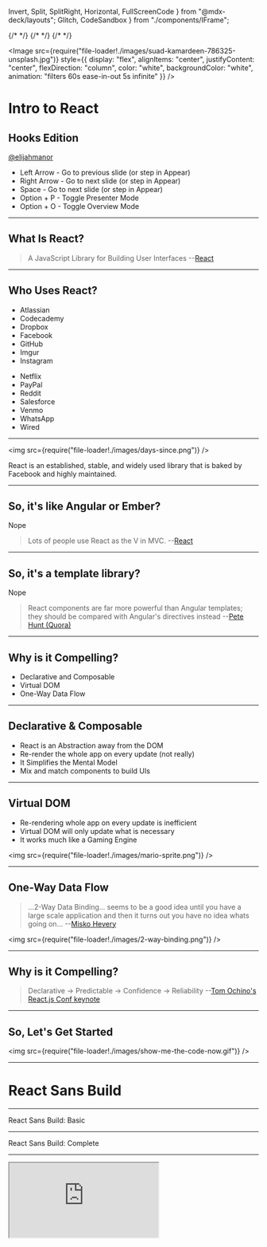   Invert,
  Split,
  SplitRight,
  Horizontal,
  FullScreenCode
} from "@mdx-deck/layouts";
  Glitch,
  CodeSandbox
} from "./components/IFrame";


<!-- TODO: Add path to an image for twitter:card and og -->

<Head>
  <title>Intro to React: Hooks Edition</title>
  {/* <meta name="twitter:card" content="summary_large_image" /> */}
  <meta name="twitter:site" content="@elijahmanor" />
  <meta
    name="twitter:title"
    content="Intro to React: Hooks Edition"
  />
  <meta
    name="twitter:description"
    content="A slide deck introducing React and Hooks"
  />
  {/* <meta
    name="twitter:image"
    content="https://example.com/card.png"
  /> */}
  <meta
    property="og:url"
    content="https://elijahmanor.com/react-intro-hooks"
  />
  <meta
    property="og:title"
    content="Intro to React: Hooks Edition"
  />
  <meta
    property="og:description"
    content="A slide deck introducing React and Hooks"
  />
  {/* <meta
    property="og:image"
    content="http://graphics8.nytimes.com/images/2011/12/08/technology/bits-newtwitter/bits-newtwitter-tmagArticle.jpg"
  /> */}
</Head>

<Image
  src={require("file-loader!./images/suad-kamardeen-786325-unsplash.jpg")}
  style={{
    display: "flex",
    alignItems: "center",
    justifyContent: "center",
    flexDirection: "column",
    color: "white",
    backgroundColor: "white",
    animation: "filters 60s ease-in-out 5s infinite"
  }}
/>

<div
  style={{
    position: "fixed",
    top: "50%",
    left: "50%",
    transform: "translate(-50%, -50%)",
    width: "90vw"
  }}
>
  <h1
    style={{
      color: "black",
      webkitTextStrokeWidth: "3px",
      webkitTextStrokeColor: "white",
      fontSize: "5rem",
      margin: "1rem 0 1rem 0"
    }}
  >
    Intro to React
  </h1>
  <h2
    style={{
      color: "black",
      webkitTextStrokeWidth: "3px",
      webkitTextStrokeColor: "white",
      fontSize: "3rem",
      margin: "1rem 0 1rem 0"
    }}
  >
    Hooks Edition
  </h2>
  <a
    href="https://twitter.com/elijahmanor"
    style={{
      fontFamily: "monospace",
      fontSize: "4rem",
      color: "black",
      textDecoration: "none",
      webkitTextStrokeWidth: "2px",
      webkitTextStrokeColor: "white"
    }}
  >
    @elijahmanor
  </a>
</div>

<Notes>
  <ul>
    <li>
      Left Arrow - Go to previous slide (or step in Appear)
    </li>
    <li>
      Right Arrow - Go to next slide (or step in Appear)
    </li>
    <li>Space - Go to next slide (or step in Appear)</li>
    <li>Option + P - Toggle Presenter Mode</li>
    <li>Option + O - Toggle Overview Mode</li>
  </ul>
</Notes>

---

## What Is React?

> A JavaScript Library for Building User Interfaces --[React](https://facebook.github.io/react/)

---

## Who Uses React?

<Split>

<ul>
  <li>Atlassian</li>
  <li>Codecademy</li>
  <li>Dropbox</li>
  <li>Facebook</li>
  <li>GitHub</li>
  <li>Imgur</li>
  <li>Instagram</li>
</ul>

<ul>
  <li>Netflix</li>
  <li>PayPal</li>
  <li>Reddit</li>
  <li>Salesforce</li>
  <li>Venmo</li>
  <li>WhatsApp</li>
  <li>Wired</li>
</ul>

</Split>

<!-- Add your own entry to [Facebook's Sites Using React Wiki](https://github.com/facebook/react/wiki/Sites-Using-React) -->

---

<img src={require("file-loader!./images/days-since.png")} />

React is an established, stable, and widely used library that is baked by Facebook and highly maintained.

---

## So, it's like Angular or Ember?

Nope

> Lots of people use React as the V in MVC. --[React](https://facebook.github.io/react/)

---

## So, it's a template library?

Nope

> React components are far more powerful than Angular templates; they should be compared with Angular's directives instead --[Pete Hunt (Quora)](http://www.quora.com/Pete-Hunt/Posts/Facebooks-React-vs-AngularJS-A-Closer-Look)

---

## Why is it Compelling?

- Declarative and Composable
- Virtual DOM
- One-Way Data Flow

---

## Declarative & Composable

- React is an Abstraction away from the DOM
- Re-render the whole app on every update (not really)
- It Simplifies the Mental Model
- Mix and match components to build UIs

---

## Virtual DOM

- Re-rendering whole app on every update is inefficient
- Virtual DOM will only update what is necessary
- It works much like a Gaming Engine

<img
  src={require("file-loader!./images/mario-sprite.png")}
/>

---

## One-Way Data Flow

<Split>

> ...2-Way Data Binding... seems to be a good idea until you have a large scale application and then it turns out you have no idea whats going on... --[Misko Hevery](https://www.youtube.com/watch?v=uD6Okha_Yj0#t=1785)

<img
  src={require("file-loader!./images/2-way-binding.png")}
/>

</Split>

---

## Why is it Compelling?

> Declarative → Predictable → Confidence → Reliability --[Tom Ochino's React.js Conf keynote](https://www.youtube.com/watch?v=KVZ-P-ZI6W4#t=868)

---

## So, Let's Get Started

<img
  src={require("file-loader!./images/show-me-the-code-now.gif")}
/>

---

# React Sans Build

---

<Glitch
  id="funky-gum"
  backupId="luminous-daisy"
  view="editor"
  initialPath="index.html"
/>

<Notes>React Sans Build: Basic</Notes>

---

<Glitch
  id="luminous-daisy"
  view="editor"
  initialPath="index.html"
/>

<Notes>React Sans Build: Complete</Notes>

---

<IFrame
  src="https://babeljs.io/repl"
  code={`
function Ball() {
  return (
    <div className="Ball">
      <span>1</span>
    </div>
  );
}
ReactDOM.render(<Ball />, document.getElementById("app"));
`.trim()}
/>

---

<CodeSurferLayout>

```jsx title="Components"
function Component1() {
  return <h1>Hello, World!</h1>;
}

const Component2 = () => {
  return <h1>Hello, World!</h1>;
};

const Component3 = () => <h1>Hello, World!</h1>;

class Component4 extends React.Component {
  render() {
    return <h1>Hello, World!</h1>;
  }
}
```

```jsx 1:3 subtitle="ES5 Function Component"
function Component1() {
  return <h1>Hello, World!</h1>;
}

const Component2 = () => {
  return <h1>Hello, World!</h1>;
};

const Component3 = () => <h1>Hello, World!</h1>;

class Component4 extends React.Component {
  render() {
    return <h1>Hello, World!</h1>;
  }
}
```

```jsx 5:7 subtitle="ES6 Fat-Arrow Function Component"
function Component1() {
  return <h1>Hello, World!</h1>;
}

const Component2 = () => {
  return <h1>Hello, World!</h1>;
};

const Component3 = () => <h1>Hello, World!</h1>;

class Component4 extends React.Component {
  render() {
    return <h1>Hello, World!</h1>;
  }
}
```

```jsx 9 subtitle="ES6 Fat-Arrow Function Component with implicit return"
function Component1() {
  return <h1>Hello, World!</h1>;
}

const Component2 = () => {
  return <h1>Hello, World!</h1>;
};

const Component3 = () => <h1>Hello, World!</h1>;

class Component4 extends React.Component {
  render() {
    return <h1>Hello, World!</h1>;
  }
}
```

```jsx 11:15 subtitle="ES6 Class Component"
function Component1() {
  return <h1>Hello, World!</h1>;
}

const Component2 = () => {
  return <h1>Hello, World!</h1>;
};

const Component3 = () => <h1>Hello, World!</h1>;

class Component4 extends React.Component {
  render() {
    return <h1>Hello, World!</h1>;
  }
}
```

</CodeSurferLayout>

---

<CodeSurferLayout>

```jsx title="JSX Props"
function MyComponent1(props) {
  return <h1>Hello, {props.name}!</h1>;
}

function MyComponent2(props) {
  const strongName = <strong>{props.name}</strong>;
  return <h1>Hello, {strongName}!</h1>;
}

function MyComponent3({ name }) {
  return <h1 title={name}>Hello, {name}!</h1>;
}
```

```jsx 2 subtitle="Use curly-braces to drop into JavaScript expression"
function MyComponent1(props) {
  return <h1>Hello, {props.name}!</h1>;
}

function MyComponent2(props) {
  const strongName = <strong>{props.name}</strong>;
  return <h1>Hello, {strongName}!</h1>;
}

function MyComponent3({ name }) {
  return <h1 title={name}>Hello, {name}!</h1>;
}
```

```jsx 5:8 subtitle="You can also assign other JSX to a variable to inject"
function MyComponent1(props) {
  return <h1>Hello, {props.name}!</h1>;
}

function MyComponent2(props) {
  const strongName = <strong>{props.name}</strong>;
  return <h1>Hello, {strongName}!</h1>;
}

function MyComponent3({ name }) {
  return <h1 title={name}>Hello, {name}!</h1>;
}
```

```jsx 10:12 subtitle="Or you an destructure the value as it comes inside the component"
function MyComponent1(props) {
  return <h1>Hello, {props.name}!</h1>;
}

function MyComponent2(props) {
  const strongName = <strong>{props.name}</strong>;
  return <h1>Hello, {strongName}!</h1>;
}

function MyComponent3({ name }) {
  return <h1 title={name}>Hello, {name}!</h1>;
}
```

</CodeSurferLayout>

---

<CodeSurferLayout>

```jsx title="Conditional JSX"
function MyComponent(props) {
  return (
    <h1>
      {props.name ? (
        <span>
          Hello, <strong>{props.name}</strong>!
        </span>
      ) : (
        <span>Welcome</span>
      )}
    </h1>
  );
}
```

```jsx 4:10 subtitle="You can show one JSX or another based on a truthy expression"
function MyComponent(props) {
  return (
    <h1>
      {props.name ? (
        <span>
          Hello, <strong>{props.name}</strong>!
        </span>
      ) : (
        <span>Welcome</span>
      )}
    </h1>
  );
}
```

```jsx 4:10 subtitle="You can hide or show content based on a truthy expression"
function MyComponent(props) {
  return (
    <h1>
      {props.name ? (
        <span>
          Hello, <strong>{props.name}</strong>!
        </span>
      ) : null}
    </h1>
  );
}
```

```jsx 4:7 subtitle="You can use the && operator to also hide/show if the expression is boolean"
function MyComponent(props) {
  return (
    <h1>
      {!!props.name && (
        <span>
          Hello, <strong>{props.name}</strong>!
        </span>}
    </h1>
  );
}
```

</CodeSurferLayout>

---

<CodeSurferLayout>

```jsx title="JSX Spread Operator"
function MyComponent(props) {
  return (
    <SubComponent
      name={props.name}
      age={props.age}
      hair={props.hair}
    />
  );
}
```

```jsx 1,4:6 subtitle="You could manually add props with matching names"
function MyComponent(props) {
  return (
    <SubComponent
      name={props.name}
      age={props.age}
      hair={props.hair}
    />
  );
}
```

```jsx 1:2 subtitle="Or you could spread the properties from the object"
function MyComponent(props) {
  return <SubComponent {...props} />;
}
```

```jsx 4:5 subtitle="Spreading is like Object.assign in that it merges from right to left"
function MyComponent(props) {
  return (
    <SubComponent
      {...props}
      value={"will override value in props"}
    />
  );
}
```

```jsx 1:4 subtitle="Sometimes you don't want to spread everything"
function MyComponent(props) {
  const { checked, ...everythingElse } = props;
  return <SubComponent {...everythingElse} />;
}
```

```jsx 2:6 subtitle="Another technique is using lodash's omit"
function MyComponent(props) {
  const everyThingElse = _.omit(props, [
    "checked",
    "sometthingelse"
  ]);
  return <SubComponent {...everythingElse} />;
}
```

</CodeSurferLayout>

---

<CodeSurferLayout>

```jsx title="Gotchas"
function MyComponent(props) {
  return (
    <h1
      style={{ backgroundColor: "black", color: "white" }}
    >
      Hello, {props.name}!
    </h1>
  );
}
```

```jsx 4 subtitle="Style prop takes an object, not a string"
function MyComponent(props) {
  return (
    <h1
      style={{ backgroundColor: "black", color: "white" }}
    >
      Hello, {props.name}!
    </h1>
  );
}
```

```jsx 2,6 subtitle="There's an implicit children prop"
function MyComponent(props) {
  return <div>{props.children}</div>;
}

function AnotherComponent() {
  return <MyComponent>I have children!</MyComponent>;
}
```

</CodeSurferLayout>

---

# Comparing React Components

## Classes, Functions, and Hooks

---

| Feature          | Class | Func | Hooks |
| ---------------- | :---: | :--: | :---: |
| Props            |   -   |  -   |   -   |
| State            |   -   |  -   |   -   |
| Lifecycle Events |   -   |  -   |   -   |
| Side-Effects     |   -   |  -   |   -   |
| Pure Component   |   -   |  -   |   -   |
| Error Boundaries |   -   |  -   |   -   |

---

## Class Components

---

## Class Component: Props

```jsx
class Counter extends React.Component {
  render() {
    return (
      <button onClick={this.props.onClick}>
        {this.props.count}
      </button>
    );
  }
}
```

---

| Feature          |  Class  | Func | Hooks |
| ---------------- | :-----: | :--: | :---: |
| Props            | **Yes** |  -   |   -   |
| State            |    -    |  -   |   -   |
| Lifecycle Events |    -    |  -   |   -   |
| Side-Effects     |    -    |  -   |   -   |
| Pure Component   |    -    |  -   |   -   |
| Error Boundaries |    -    |  -   |   -   |

---

## Class Component: State

```jsx
class Counter extends React.Component {
  state = { count: 0 };
  handleClick = () => {
    this.setState(prev => ({ count: ++prev.count }));
  };
  render() {
    return (
      <button onClick={this.handleClick}>
        {this.state.count}
      </button>
    );
  }
}
```

<!-- https://codesandbox.io/s/peaceful-water-x2rp4 -->

---

| Feature          |  Class  | Func | Hooks |
| ---------------- | :-----: | :--: | :---: |
| Props            |   Yes   |  -   |   -   |
| State            | **Yes** |  -   |   -   |
| Lifecycle Events |    -    |  -   |   -   |
| Side-Effects     |    -    |  -   |   -   |
| Pure Component   |    -    |  -   |   -   |
| Error Boundaries |    -    |  -   |   -   |

---

## Classes: Lifecycle & Effects

```jsx
class Counter extends React.Component {
  /* ... */
  componentDidMount() {
    window.addEventListener("keypress", this.handleClear);
  }
  componentWillUnmount() {
    window.removeEventListener(
      "keypress",
      this.handleClear
    );
  }
  /* ... */
}
```

---

| Feature          |  Class  | Func | Hooks |
| ---------------- | :-----: | :--: | :---: |
| Props            |   Yes   |  -   |   -   |
| State            |   Yes   |  -   |   -   |
| Lifecycle Events | **Yes** |  -   |   -   |
| Side-Effects     | **Yes** |  -   |   -   |
| Pure Component   |    -    |  -   |   -   |
| Error Boundaries |    -    |  -   |   -   |

---

## Classes: Pure Component

```jsx
class Counter extends React.PureComponent {
  /* ... */
}
```

---

## Classes: Pure Component

```jsx
class Counter extends React.Component {
  /* ... */
  shouldComponentUpdate(nextProps, nextState) {
    if ( /* props or state have changed */ ) {
      return true;
    }
    return false;
  }
  /* ... */
}
```

---

| Feature          |  Class  | Func | Hooks |
| ---------------- | :-----: | :--: | :---: |
| Props            |   Yes   |  -   |   -   |
| State            |   Yes   |  -   |   -   |
| Lifecycle Events |   Yes   |  -   |   -   |
| Side-Effects     |   Yes   |  -   |   -   |
| Pure Component   | **Yes** |  -   |   -   |
| Error Boundaries |    -    |  -   |   -   |

---

## Classes: Error Boundaries

```jsx
class ErrorBoundary extends React.Component {
  state = { hasError: false };
  componentDidCatch(error, info) {
    this.setState({ hasError: true });
  }
  render() {
    if (this.state.hasError) {
      return <h1>Ka-pow!</h1>;
    }
    return this.props.children;
  }
}
```

---

| Feature          |  Class  | Func | Hooks |
| ---------------- | :-----: | :--: | :---: |
| Props            |   Yes   |  -   |   -   |
| State            |   Yes   |  -   |   -   |
| Lifecycle Events |   Yes   |  -   |   -   |
| Side-Effects     |   Yes   |  -   |   -   |
| Pure Component   |   Yes   |  -   |   -   |
| Error Boundaries | **Yes** |  -   |   -   |

---

## Function Components

---

## Functions: Props

```jsx
function Counter({ count, onClick }) {
  return <button onClick={onClick}>{count}</button>;
}
```

---

| Feature          | Class |  Func   | Hooks |
| ---------------- | :---: | :-----: | :---: |
| Props            |  Yes  | **Yes** |   -   |
| State            |  Yes  |    -    |   -   |
| Lifecycle Events |  Yes  |    -    |   -   |
| Side-Effects     |  Yes  |    -    |   -   |
| Pure Component   |  Yes  |    -    |   -   |
| Error Boundaries |  Yes  |    -    |   -   |

---

| Feature          | Class |  Func  | Hooks |
| ---------------- | :---: | :----: | :---: |
| Props            |  Yes  |  Yes   |   -   |
| State            |  Yes  | **No** |   -   |
| Lifecycle Events |  Yes  | **No** |   -   |
| Side-Effects     |  Yes  | **No** |   -   |
| Pure Component   |  Yes  | **No** |   -   |
| Error Boundaries |  Yes  | **No** |   -   |

---

## Function Components

## with Hooks

> Hooks let you use state and other React features in a function component without using a class

---

| Feature          | Class | Func |  Hooks   |
| ---------------- | :---: | :--: | :------: |
| Props            |  Yes  | Yes  | **Yes**  |
| State            |  Yes  |  No  | **Yes**  |
| Lifecycle Events |  Yes  |  No  | **Some** |
| Side-Effects     |  Yes  |  No  | **Yes**  |
| Pure Component   |  Yes  |  No  | **Yes**  |
| Error Boundaries |  Yes  |  No  |  **No**  |

---

# Reassurance

Hooks are 100% backwards compatible and you don't have to use them if you don't want to.

Don't worry, there are no plans to remove Class Components from React.

---

# Why Hooks?

- `this` in Class Components can get confusing
- Complex Class Components can be hard to understand
- Sharing state logic across Class Components can be difficult

---

# Adoption

It is highly encouraged not to REWRITE ALL THE THINGS.

Instead to gradually start using hooks as you create new Components in your application.

---

# Okay, Let's Get Started with Hooks

---

<CodeSurferLayout>

```jsx title="React.useState function"
import React, { useState } = "react";

function Counter() {
  const returnArray = useState("default value");
}
```

```jsx 4 subtitle="Call React.useState and provide a default value"
import React, { useState } = "react";

function Counter() {
  const returnArray = useState("initial value");
}
```

```jsx 6,7 subtitle="Returned array has value & update function"
import React, { useState } = "react";

function Counter() {
  const returnArray = useState("default value");

  const value = returnArray[0];
  const setValue = returnArray[1];
}
```

```jsx 4 subtitle="You can use array destructuring instead"
import React, { useState } = "react";

function Counter() {
  const [value, setValue] = useState("default value");
}
```

</CodeSurferLayout>

---

<CodeSandbox id="mymjpv3l48" module="/src/App1.js" />

<Notes>Lightsaber: Custom useState</Notes>

---

# Rules of Hooks

## Only Call Hooks at the Top Level

Don’t call Hooks inside loops, conditions, or nested functions

---

# Rules of Hooks

## Only Call Hooks from React Functions

Don’t call Hooks from regular JavaScript functions.

---

## ESLint Rules to the Rescue!

```shell
npm install eslint-plugin-react-hooks --save-dev
```

If you use `create-react-app` or CodeSandbox

then it's already configured

---

<CodeSandbox id="mymjpv3l48" module="/src/App2.js" />

<Notes>Lightsaber: Custom useState</Notes>

---

<CodeSurferLayout>

```jsx title="React.useEffect function"
import React, { useEffect } from "react";

function Counter() {
  useEffect();
  /* ... */
}
```

```jsx 4 subtitle="Call the React.useEffect function"
import React, { useEffect } from "react";

function Counter() {
  useEffect();
  /* ... */
}
```

```jsx 5:10 subtitle="Use React.useEffect and provide a callback"
import React, { useEffect } from "react";

function Counter() {
  useEffect(() => {
    const displaySize = ({
      target: { innerHeight, innerWidth }
    }) => {
      document.title = `${innerHeight} x ${innerWidth}`;
    };
    window.addEventListener("resize", displaySize);
  });
  /* ... */
}
```

```jsx 11:12 subtitle="Return an optional clean-up function"
import React, { useEffect } from "react";

function Counter() {
  useEffect(() => {
    const displaySize = ({
      target: { innerHeight, innerWidth }
    }) => {
      document.title = `${innerHeight} x ${innerWidth}`;
    };
    window.addEventListener("resize", displaySize);
    return () =>
      window.removeEventListener("resize", displaySize);
  });
  /* ... */
}
```

```jsx 5:12 subtitle="By default callback & clean-up executed before each effect"
import React, { useEffect } from "react";

function Counter() {
  useEffect(() => {
    const displaySize = ({
      target: { innerHeight, innerWidth }
    }) => {
      document.title = `${innerHeight} x ${innerWidth}`;
    };
    window.addEventListener("resize", displaySize);
    return () =>
      window.removeEventListener("resize", displaySize);
  });
  /* ... */
}
```

```jsx 13 subtitle="Can optionally provide 2nd argument to adjust frequency"
import React, { useEffect } from "react";

function Counter() {
  useEffect(() => {
    const displaySize = ({
      target: { innerHeight, innerWidth }
    }) => {
      document.title = `${innerHeight} x ${innerWidth}`;
    };
    window.addEventListener("resize", displaySize);
    return () =>
      window.removeEventListener("resize", displaySize);
  }, [additional, args, go, here]);
  /* ... */
}
```

</CodeSurferLayout>

---

<CodeSandbox
  id="usekeydown-custom-hook-sz0ep"
  module="/src/App1.js"
/>

<Notes>KeyDown Exercises</Notes>

---

<SideBySide
  before={
    require("raw-loader!./snippets/keyDown1.txt").default
  }
  after={
    require("raw-loader!./snippets/keyDown2.txt").default
  }
  intents={{
    before: [
      {
        title: "keydown",
        color: "#FFB7C3 ",
        lines: [8, 11, 12, 13, 14, 17, 18, 19, 20]
      },
      {
        title: "key state",
        color: "#FFE787",
        lines: [7, 22, 27, 28, 29, 30]
      }
    ],
    after: [
      {
        title: "keydown",
        color: "#FFB7C3",
        lines: [17, 18, 19, 20, 21, 22]
      },
      {
        title: "key state",
        color: "#FFE787",
        lines: [6, 10]
      }
    ]
  }}
/>

---

<SideBySide
  before={
    require("raw-loader!./snippets/keyDown2.txt").default
  }
  after={
    require("raw-loader!./snippets/keyDown3.txt").default
  }
  intents={{
    before: [
      {
        title: "keydown",
        color: "#FFB7C3",
        lines: [17, 18, 19, 20, 21, 22]
      },
      {
        title: "key state",
        color: "#FFE787",
        lines: [6, 10]
      }
    ],
    after: [
      {
        title: "keydown",
        color: "#FFB7C3",
        lines: [12, 13, 14, 15, 16, 17]
      },
      {
        title: "key state",
        color: "#FFE787",
        lines: [5, 9, 20, 26]
      }
    ]
  }}
/>

---

<IFrame
  src="https://nikgraf.github.io/react-hooks/"
  style={{ backgroundColor: "white" }}
/>

<Notes>Community Hooks</Notes>

---

## Forms

### Controlled & Uncontrolled

---

<CodeSandbox id="n95ljrng2" module="/src/App1.js" />

<Notes>Meme Generator</Notes>

---

# Flow of Data

---

<CodeSandbox
  id="tic-tac-toe-usestate-cnp6q"
  module="/src/TicTacToe.js"
/>

<Notes>Tic-Tac-Toe useState</Notes>

---

<CodeSurferLayout>

```jsx title="React.useReducer function"
const initialState = { count: 0 };

function reducer(state, action) {
  /* ... */
}

function Counter() {
  const [state, dispatch] = React.useReducer(
    reducer,
    initialState
  );
  return (
    <>
      Count: {state.count}
      <button onClick={() => dispatch({ type: "+" })}>
        +
      </button>
      <button onClick={() => dispatch({ type: "-" })}>
        -
      </button>
    </>
  );
}
```

```jsx 8:11 subtitle="Call the React.useEffect passing a reducer function and initialState"
const initialState = { count: 0 };

function reducer(state, action) {
  /* ... */
}

function Counter() {
  const [state, dispatch] = React.useReducer(
    reducer,
    initialState
  );
  return (
    <>
      Count: {state.count}
      <button onClick={() => dispatch({ type: "+" })}>
        +
      </button>
      <button onClick={() => dispatch({ type: "-" })}>
        -
      </button>
    </>
  );
}
```

```jsx 1 subtitle="Initial state is an object with default values"
const initialState = { count: 0 };

function reducer(state, action) {
  /* ... */
}

function Counter() {
  const [state, dispatch] = React.useReducer(
    reducer,
    initialState
  );
  return (
    <>
      Count: {state.count}
      <button onClick={() => dispatch({ type: "+" })}>
        +
      </button>
      <button onClick={() => dispatch({ type: "-" })}>
        -
      </button>
    </>
  );
}
```

```jsx 4:11 subtitle="Reducer accepts existing state and incoming action"
const initialState = { count: 0 };

function reducer(state, action) {
  switch (action.type) {
    case "+":
      return { count: state.count + 1 };
    case "-":
      return { count: state.count - 1 };
    default:
      throw new Error();
  }
}

function Counter() {
  const [state, dispatch] = React.useReducer(
    reducer,
    initialState
  );
  return (
    <>
      Count: {state.count}
      <button onClick={() => dispatch({ type: "+" })}>
        +
      </button>
      <button onClick={() => dispatch({ type: "-" })}>
        -
      </button>
    </>
  );
}
```

```jsx 4:6,22 subtitle="dispatch triggers reducer to get engaged"
const initialState = { count: 0 };

function reducer(state, action) {
  switch (action.type) {
    case "+":
      return { count: state.count + 1 };
    case "-":
      return { count: state.count - 1 };
    default:
      throw new Error();
  }
}

function Counter() {
  const [state, dispatch] = React.useReducer(
    reducer,
    initialState
  );
  return (
    <>
      Count: {state.count}
      <button onClick={() => dispatch({ type: "+" })}>
        +
      </button>
      <button onClick={() => dispatch({ type: "-" })}>
        -
      </button>
    </>
  );
}
```

</CodeSurferLayout>

---

<CodeSandbox
  id="tic-tac-toe-usereducer-memo-6dps4"
  module="/src/TicTacToe1.js"
/>

<Notes>Tic-Tac-Toe useReduder</Notes>

---

# Thank you!

<a
href="https://bit.ly/react-intro-hooks"
style={{
      fontFamily: "monospace",
      fontSize: "3rem",
      color: "white",
      textDecoration: "none",
      webkitTextStrokeWidth: "2px",
      webkitTextStrokeColor: "black"
    }}>bit.ly/react-intro-hooks</a>

<!--
# Resources

- [Fake useState](https://codesandbox.io/s/mymjpv3l48)
- [Custom Hook (useTheForce)]()
- [StarWars Glyphicons](http://starwarsglyphicons.com/cheatsheet.phtml)
- [Photo](https://unsplash.com/photos/KBE_Bvq1U30) by [Suad Kamardeen](https://unsplash.com/@skmuse_?utm_source=unsplash&utm_medium=referral&utm_content=creditCopyText) on Unsplash
-->

<!--
  https://codesandbox.io/s/mymjpv3l48
  useEffect(() => {
    // http://matthewrayfield.com/articles/animating-urls-with-javascript-and-emojis
    const saber = "o()xxx[{";
    window.location.hash = document.title = `${saber}${":".repeat(
      percent / 5
    )}${percent ? ">" : ""}`.trim();
  });
-->
